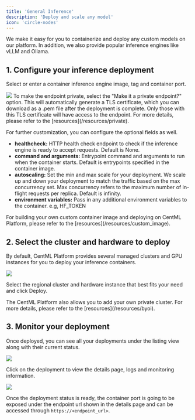 ```yaml
---
title: 'General Inference'
description: 'Deploy and scale any model'
icon: 'circle-nodes'
---
```


We make it easy for you to containerize and deploy any custom models on our platform. In addition, we also provide popular inference engines like vLLM and Ollama.

## 1. Configure your inference deployment

Select or enter a container inference engine image, tag and container port.

<Frame>
    <img src="/images/inf_1.png" style={{ borderRadius: '0.5rem' }} />
</Frame>

<Tip>
To make the endpoint private, select the "Make it a private endpoint?" option. This will automatically generate a TLS certificate, which you can download as a .pem file after the deployment is complete. Only those with this TLS certificate will have access to the endpoint. For more details, please refer to the [resources](/resources/private).
</Tip>

For further customization, you can configure the optional fields as well.

- **healthcheck:** HTTP health check endpoint to check if the inference engine is ready to accept requests. Default is None.
- **command and arguments:** Entrypoint command and arguments to run when the container starts. Default is entrypoints specified in the container image.
- **autoscaling:** Set the min and max scale for your deployment. We scale up and down your deployment to match the traffic based on the max concurrency set. Max concurrency refers to the maximum number of in-flight requests per replica. Default is infinity.
- **environment variables:** Pass in any additional environment variables to the container. e.g, HF_TOKEN

<Tip>
For building your own custom container image and deploying on CentML Platform, please refer to the [resources](/resources/custom_image).
</Tip>

## 2. Select the cluster and hardware to deploy
By default, CentML Platform provides several managed clusters and GPU instances for you to deploy your inference containers. 

<Frame>
    <img src="/images/inf_2.png" style={{ borderRadius: '0.5rem' }} />
</Frame>

Select the regional cluster and hardware instance that best fits your need and click Deploy.

<Tip>
The CentML Platform also allows you to add your own private cluster. For more details, please refer to the [resources](/resources/byoi).
</Tip>


## 3. Monitor your deployment
Once deployed, you can see all your deployments under the listing view along with their current status.

<Frame>
    <img src="/images/inf_3.png" style={{ borderRadius: '0.5rem' }} />
</Frame>

Click on the deployment to view the details page, logs and monitoring information.

<Frame>
    <img src="/images/inf_4.png" style={{ borderRadius: '0.5rem' }} />
</Frame>

Once the deployment status is ready, the container port is going to be exposed under the endpoint url shown in the details page and can be accessed through `https://<endpoint_url>`.
